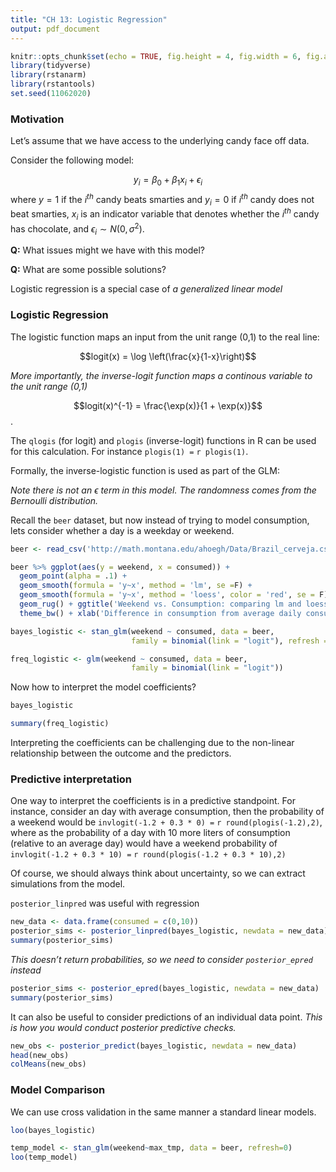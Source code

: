 ```yaml
---
title: "CH 13: Logistic Regression"
output: pdf_document
---
```


\renewcommand{\vec}[1]{\mathbf{#1}}

```r
knitr::opts_chunk$set(echo = TRUE, fig.height = 4, fig.width = 6, fig.align = 'center')
library(tidyverse) 
library(rstanarm)
library(rstantools)
set.seed(11062020)
```

### Motivation

Let's assume that we have access to the underlying candy face off data. 

\vfill

Consider the following model:

$$y_i = \beta_0 + \beta_1 x_i + \epsilon_i$$
where $y = 1$ if the $i^{th}$ candy beats smarties and $y_i = 0$ if $i^{th}$ candy does not beat smarties, $x_i$ is an indicator variable that denotes whether the $i^{th}$ candy has chocolate, and $\epsilon_i \sim N(0, \sigma^2)$.

\vfill

__Q:__ What issues might we have with this model?

\vfill

__Q:__ What are some possible solutions?

\vfill

\newpage

Logistic regression is a special case of *a generalized linear model*

\vfill

### Logistic Regression

The logistic function maps an input from the unit range (0,1) to the real line:

$$logit(x) = \log \left(\frac{x}{1-x}\right)$$

\vfill

_More importantly, the inverse-logit function maps a continous variable to the unit range (0,1)_

$$logit(x)^{-1} = \frac{\exp(x)}{1 + \exp(x)}$$.

\vfill

The `qlogis` (for logit) and `plogis` (inverse-logit) functions in R can be used for this calculation. For instance `plogis(1) =` `r plogis(1)`.

\vfill

Formally, the inverse-logistic function is used as part of the GLM:

\begin{align}
y & \sim Bernoulli\\
Pr(y_i = 1) & = \pi_i = logit^{-1}(X\underline{\beta})
\end{align}

\vfill

*Note there is not an $\epsilon$ term in this model. The randomness comes from the Bernoulli distribution.*

\newpage

Recall the `beer` dataset, but now instead of trying to model consumption, lets consider whether a day is a weekday or weekend.

```r
beer <- read_csv('http://math.montana.edu/ahoegh/Data/Brazil_cerveja.csv') %>% mutate(consumed = consumed - mean(consumed))
```


```r
beer %>% ggplot(aes(y = weekend, x = consumed)) + 
  geom_point(alpha = .1) + 
  geom_smooth(formula = 'y~x', method = 'lm', se =F) + 
  geom_smooth(formula = 'y~x', method = 'loess', color = 'red', se = F) + 
  geom_rug() + ggtitle('Weekend vs. Consumption: comparing lm and loess') + 
  theme_bw() + xlab('Difference in consumption from average daily consumption (L)')
```
\vfill

```r
bayes_logistic <- stan_glm(weekend ~ consumed, data = beer,
                           family = binomial(link = "logit"), refresh = 0)
```

\vfill

```r
freq_logistic <- glm(weekend ~ consumed, data = beer,
                           family = binomial(link = "logit"))
```

\vfill

\newpage

Now how to  interpret the model coefficients? 

```r
bayes_logistic
```
\vfill
```r
summary(freq_logistic)
```

\newpage

Interpreting the coefficients can be challenging due to the non-linear relationship between the outcome and the predictors. 

### Predictive interpretation

One way to interpret the coefficients is in a predictive standpoint.  For instance, consider an day with average consumption, then the probability of a weekend would be `invlogit(-1.2 + 0.3 * 0) =` `r round(plogis(-1.2),2)`, where as the probability of a day with 10 more liters of consumption (relative to an average day) would have a weekend probability of `invlogit(-1.2 + 0.3 * 10) =` `r round(plogis(-1.2 + 0.3 * 10),2)`

\vfill

Of course, we should always think about uncertainty, so we can extract simulations from the model. 

\vfill

`posterior_linpred` was useful with regression
```r
new_data <- data.frame(consumed = c(0,10))
posterior_sims <- posterior_linpred(bayes_logistic, newdata = new_data)
summary(posterior_sims)
```

_This doesn't return probabilities, so we need to consider `posterior_epred` instead_
\vfill

```r
posterior_sims <- posterior_epred(bayes_logistic, newdata = new_data)
summary(posterior_sims)
```

\newpage

It can also be useful to consider predictions of an individual data point. *This is how you would conduct posterior predictive checks.*

```r
new_obs <- posterior_predict(bayes_logistic, newdata = new_data)
head(new_obs)
colMeans(new_obs)
```

### Model Comparison

We can use cross validation in the same manner a standard linear models.

```r
loo(bayes_logistic)

temp_model <- stan_glm(weekend~max_tmp, data = beer, refresh=0)
loo(temp_model)
```

